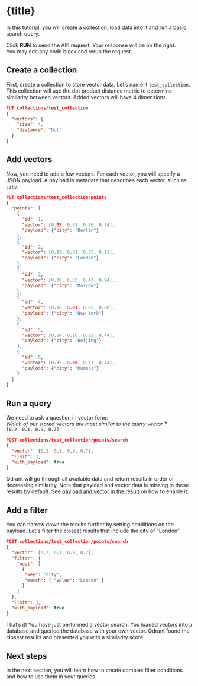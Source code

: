 
# {title}

In this tutorial, you will create a collection, load data into it and run a basic search query.

<Alert severity="info">Click **RUN** to send the API request. Your response will be on the right. <br/>You may edit any code block and rerun the request.</Alert>

## Create a collection

First, create a collection to store vector data. Let’s name it `test_collection`. This collection will use the dot product distance metric to determine similarity between vectors. Added vectors will have 4 dimensions.

```json withRunButton=true
PUT collections/test_collection
{
  "vectors": {
    "size": 4,
    "distance": "Dot"
  }
}
```

## Add vectors

Now, you need to add a few vectors. For each vector, you will specify a JSON payload. A payload is metadata that describes each vector, such as `city`.

```json withRunButton=true
PUT collections/test_collection/points
{
  "points": [
    {
      "id": 1,
      "vector": [0.05, 0.61, 0.76, 0.74],
      "payload": {"city": "Berlin"}
    },
    {
      "id": 2,
      "vector": [0.19, 0.81, 0.75, 0.11],
      "payload": {"city": "London"}
    },
    {
      "id": 3,
      "vector": [0.36, 0.55, 0.47, 0.94],
      "payload": {"city": "Moscow"}
    },
    {
      "id": 4,
      "vector": [0.18, 0.01, 0.85, 0.80],
      "payload": {"city": "New York"}
    },
    {
      "id": 5,
      "vector": [0.24, 0.18, 0.22, 0.44],
      "payload": {"city": "Beijing"}
    },
    {
      "id": 6,
      "vector": [0.35, 0.08, 0.11, 0.44],
      "payload": {"city": "Mumbai"}
    }
  ]
}
```

## Run a query

We need to ask a question in vector form: 
</br>*Which of our stored vectors are most similar to the query vector ?* </br>`[0.2, 0.1, 0.9, 0.7]`

```json withRunButton=true
POST collections/test_collection/points/search
{
  "vector": [0.2, 0.1, 0.9, 0.7],
  "limit": 3,
  "with_payload": true
}
```

Qdrant will go through all available data and return results in order of decreasing similarity. Note that payload and vector data is missing in these results by default.
See [payload and vector in the result](https://qdrant.tech/documentation/concepts/search#payload-and-vector-in-the-result) on how to enable it.

## Add a filter

You can narrow down the results further by setting conditions on the payload. Let's filter the closest results that include the city of "London".

```json withRunButton=true
POST collections/test_collection/points/search
{
  "vector": [0.2, 0.1, 0.9, 0.7],
  "filter": {
    "must": [
      {
       "key": "city",
       "match": { "value": "London" }
      }
    ]
  },
  "limit": 3,
  "with_payload": true
}
```

That’s it! You have just performed a vector search. You loaded vectors into a database and queried the database with your own vector. Qdrant found the closest results and presented you with a similarity score.

## Next steps

In the next section, you will learn how to create complex filter conditions and how to use them in your queries.